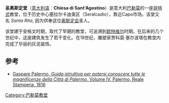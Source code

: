 {{Infobox religious building
| building_name         = 圣奥斯定堂
| native_name           = Chiesa di Sant'Agostino
| image                 = Palermo-San-Agostino-bjs.jpg
| caption               = 入口与玫瑰窗
| location              = 意大利[[巴勒莫|巴勒莫]]
| coordinates           = {{coord|38|07|05.19|N|13|21|27.28|E|display=inline,title}}
| religious_affiliation = [[罗马天主教|罗马天主教]]
| rite                  = [[罗马礼|罗马礼]]
| province              = [[天主教巴勒莫总教区|天主教巴勒莫总教区]]
| architecture_style    = 哥特式、[[西西里巴洛克|西西里巴洛克]]
}}
'''圣奥斯定堂'''（[[意大利语|意大利语]]：'''Chiesa di Sant'Agostino'''）是意大利[[巴勒莫|巴勒莫]]的一座[[哥特式|哥特式]]教堂，位于历史中心塞拉尔卡迪奥区（Seralcadio），靠近Capo市场。该堂又名 ''Santa Rita'', 因为供奉这位[[奥斯定会|奥斯定会]]圣人。

该堂建于安格文时期，取代了早期的教堂，可追溯到[[欧特维尔家族|欧特维尔]]时期。在后来的几个世纪中，这座建筑发生了若干变化。在18世纪，雕塑家贾科莫·塞尔波塔在教堂内完成了华丽的灰泥装饰。

== 参考 ==
* [https://books.google.it/books?id=5VsUAAAAQAAJ&printsec=frontcover&hl=it&source=gbs_ge_summary_r&cad=0#v=onepage&q&f=false Gaspare Palermo, ''Guida istruttiva per potersi conoscere tutte le magnificenze della Città di Palermo'', Volume IV, Palermo, Reale Stamperia, 1816] {{Wayback|url=https://books.google.it/books?id=5VsUAAAAQAAJ&printsec=frontcover&hl=it&source=gbs_ge_summary_r&cad=0#v=onepage&q&f=false |date=20200607093137 }}
[[Category:巴勒莫教堂|Category:巴勒莫教堂]]